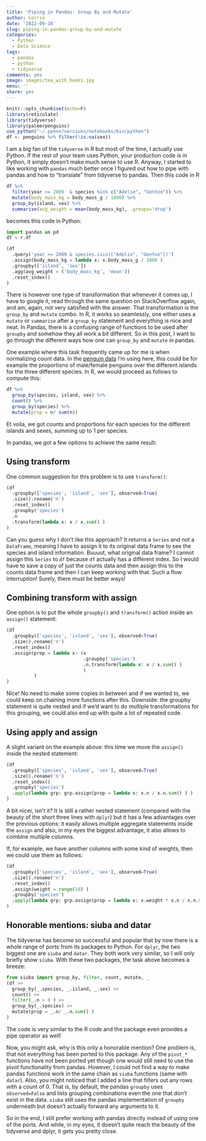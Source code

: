 ```yaml
---
title: 'Piping in Pandas: Group By and Mutate'
author: Corrie
date: '2022-09-16'
slug: piping-in-pandas-group-by-and-mutate
categories:
  - Python
  - Data Science
tags:
  - pandas
  - python
  - tidyverse
comments: yes
image: images/tea_with_books.jpg
menu: ''
share: yes
---
```

```r
knitr::opts_chunk$set(echo=F)
library(reticulate)
library(tidyverse)
library(palmerpenguins)
use_python("~/.pyenv/versions/notebooks/bin/python")
df <- penguins %>% filter(!is.na(sex))
```
I am a big fan of the `tidyverse` in R but most of the time, I actually use Python. If the rest of your team uses Python, your production code is in Python, it simply doesn't make much sense to use R.
Anyway, I started to like working with `pandas` much better once I figured out how to pipe with pandas and how to "translate" from tidyverse to pandas. Then this code in R

```r
df %>%
  filter(year >= 2009  & species %in% c("Adelie", "Gentoo")) %>%
  mutate(body_mass_kg = body_mass_g / 1000) %>%
  group_by(island, sex) %>%
  summarise(avg_weight = mean(body_mass_kg), .groups='drop')
```

becomes this code in Python:

```python
import pandas as pd
df = r.df
```
```python
(df
  .query('year >= 2009 & species.isin(["Adelie", "Gentoo"])')
  .assign(body_mass_kg = lambda x: x.body_mass_g / 1000 )
  .groupby(['island', 'sex'])
  .agg(avg_weight = ('body_mass_kg', 'mean'))
  .reset_index()
)
```

There is however one type of transformation that whenever it comes up, I have to google it, read through the same question on StackOverflow again, and am, again, not very satisfied with the answer.
That transformation is the `group_by` and `mutate` combo. In R, it works so seamlessly, one either uses a `mutate` or `summarise` after a `group_by` statement and everything is nice and neat. In Pandas, there is a confusing range of functions to be used after `groupby` and somehow they all work a bit different. So in this post, I want to go through the different ways how one can `group_by` and `mutate` in pandas.

One example where this task frequently came up for me is when normalizing count data. In the [penguin data](https://allisonhorst.github.io/palmerpenguins/) I'm using here, this could be for example the proportions of male/female penguins over the different islands for the three different species. In R, we would proceed as follows to compute this:
```r
df %>%
  group_by(species, island, sex) %>%
  count() %>%
  group_by(species) %>%
  mutate(prop = n/ sum(n))
```

Et voila, we got counts and proportions for each species for the different islands and sexes, summing up to 1 per species.

In pandas, we got a few options to achieve the same result:

## Using transform

One common suggestion for this problem is to use `transform()`:
```python
(df
  .groupby(['species', 'island', 'sex'], observed=True)
  .size().rename('n')
  .reset_index()
  .groupby('species')
  .n
  .transform(lambda x: x / x.sum() )
)
```

Can you guess why I don't like this approach?
It returns a `Series` and not a `DataFrame`, meaning I have to assign it to its original data frame to see the species and island information. Buuuut, what original data frame? I cannot assign this `Series` to `df` because `df` actually has a different index. So I would have to save a copy of just the counts data and then assign this to the counts data frame and then I can keep working with that. Such a flow interruption! Surely, there must be better ways!

## Combining transform with assign
One option is to put the whole `groupby()` and `transform()` action inside an `assign()` statement:
```python
(df
  .groupby(['species', 'island', 'sex'], observed=True)
  .size().rename('n')
  .reset_index()
  .assign(prop = lambda x: (x
                            .groupby('species')
                            .n.transform(lambda x: x / x.sum() )
                            ) 
          )
)
```

Nice! No need to make some copies in between and if we wanted to, we could keep on chaining more functions after this.
Downside: the groupby statement is quite nested and if we'd want to do multiple transformations for this grouping, we could also end up with quite a lot of repeated code.

## Using apply and assign

A slight variant on the example above: this time we move the `assign()` inside the nested statement:
```python
(df
  .groupby(['species', 'island', 'sex'], observed=True)
  .size().rename('n')
  .reset_index()
  .groupby('species')
  .apply(lambda grp: grp.assign(prop = lambda x: x.n / x.n.sum() ) )
)
```

A bit nicer, isn't it? It is still a rather nested statement (compared with the beauty of the short three lines with `dplyr`) but it has a few advantages over the previous options: it easily allows multiple aggregate statements inside the `assign` and also, in my eyes the biggest advantage, it also allows to combine multiple columns.

If, for example, we have another columns with some kind of weights, then we could use them as follows:
```python
(df
  .groupby(['species', 'island', 'sex'], observed=True)
  .size().rename('n')
  .reset_index()
  .assign(weight = range(10) )
  .groupby('species')
  .apply(lambda grp: grp.assign(prop = lambda x: x.weight * x.n / x.n.sum() ) )
)
```


## Honorable mentions: siuba and datar
The tidyverse has become so successful and popular that by now there is a whole range of ports from its packages to Python. For `dplyr`, the two biggest one are `siuba` and `datar`. They both work very similar, so I will only briefly show `siuba`. With these two packages, the task above becomes a breeze:
```python
from siuba import group_by, filter, count, mutate, _
(df >> 
  group_by(_.species, _.island, _.sex) >>
  count() >>
  filter(_.n > 0 ) >>
  group_by(_.species) >>
  mutate(prop = _.n/ _.n.sum() )
)
```

The code is very similar to the R code and the package even provides a pipe operator as well!

Now, you might ask, why is this only a honorable mention? One problem is, that not everything has been ported to this package. Any of the `pivot_*` functions have not been ported yet though one would still need to use the pivot functionality from pandas. However, I could not find a way to make pandas functions work in the same chain as `siuba` functions (same with `datar`). Also, you  might noticed that I added a line that filters out any rows with a count of 0. That is, by default, the pandas `groupby` uses `observed=False` and lists grouping combinations even the one that don't exist in the data. `siuba` still uses the pandas implementation of `groupby` underneath but doesn't actually forward any arguments to it.

So in the end, I still prefer working with pandas directly instead of using one of the ports. And while, in my eyes, it doesn't quite reach the beauty of the tidyverse and dplyr, it gets you pretty close.
